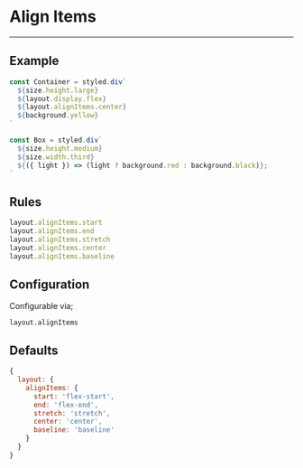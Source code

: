 
# Align Items

---

## Example

<AlignItems>
  <Box light />
  <Box />
  <Box light />
</AlignItems>

```jsx
const Container = styled.div`
  ${size.height.large}
  ${layout.display.flex}
  ${layout.alignItems.center}
  ${background.yellow}
`

const Box = styled.div`
  ${size.height.medium}
  ${size.width.third}
  ${({ light }) => (light ? background.red : background.black)};
`
```

## Rules

```js
layout.alignItems.start
layout.alignItems.end
layout.alignItems.stretch
layout.alignItems.center
layout.alignItems.baseline
```

## Configuration

Configurable via;

```
layout.alignItems
```

## Defaults

```js
{
  layout: {
    alignItems: {
      start: 'flex-start',
      end: 'flex-end',
      stretch: 'stretch',
      center: 'center',
      baseline: 'baseline'
    }
  }
}
```
